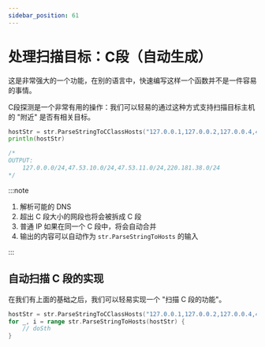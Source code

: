 ---
sidebar_position: 61
---

# 处理扫描目标：C段（自动生成）

这是非常强大的一个功能，在别的语言中，快速编写这样一个函数并不是一件容易的事情。

C段探测是一个非常有用的操作：我们可以轻易的通过这种方式支持扫描目标主机的 "附近" 是否有相关目标。

```go
hostStr = str.ParseStringToCClassHosts("127.0.0.1,127.0.0.2,127.0.0.4,47.53.11.1/23,baidu.com")
println(hostStr)

/*
OUTPUT:
    127.0.0.0/24,47.53.10.0/24,47.53.11.0/24,220.181.38.0/24
*/
```

:::note

1. 解析可能的 DNS
2. 超出 C 段大小的网段也将会被拆成 C 段
3. 普通 IP 如果在同一个 C 段中，将会自动合并
4. 输出的内容可以自动作为 `str.ParseStringToHosts` 的输入

:::

## 自动扫描 C 段的实现

在我们有上面的基础之后，我们可以轻易实现一个 "扫描 C 段的功能"。

```go
hostStr = str.ParseStringToCClassHosts("127.0.0.1,127.0.0.2,127.0.0.4,47.53.11.1/23,baidu.com")
for _, i = range str.ParseStringToHosts(hostStr) {
    // doSth
}
```